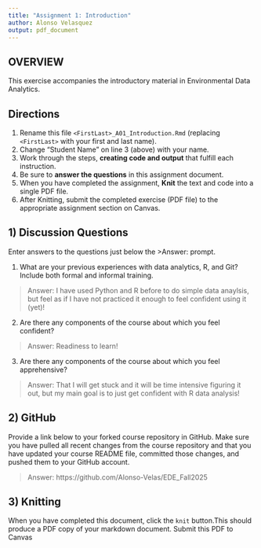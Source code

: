 ```yaml
---
title: "Assignment 1: Introduction"
author: Alonso Velasquez
output: pdf_document
---
```


## OVERVIEW

This exercise accompanies the introductory material in Environmental Data Analytics. 

## Directions
1.  Rename this file `<FirstLast>_A01_Introduction.Rmd` (replacing `<FirstLast>` with your first and last name).
2.  Change "Student Name" on line 3 (above) with your name.
3.  Work through the steps, **creating code and output** that fulfill each instruction.
4.  Be sure to **answer the questions** in this assignment document.
5.  When you have completed the assignment, **Knit** the text and code into a single PDF file.
6.  After Knitting, submit the completed exercise (PDF file) to the appropriate assignment section on Canvas.


## 1) Discussion Questions
Enter answers to the questions just below the >Answer: prompt.

1. What are your previous experiences with data analytics, R, and Git? Include both formal and informal training.

> Answer: I have used Python and R before to do simple data anaylsis, but feel as if I have not practiced it enough to feel confident using it (yet)!

2. Are there any components of the course about which you feel confident?

> Answer: Readiness to learn!

3. Are there any components of the course about which you feel apprehensive?

> Answer: That I will get stuck and it will be time intensive figuring it out, but my main goal is to just get confident with R data analysis!


## 2) GitHub

Provide a link below to your forked course repository in GitHub. Make sure you have pulled all recent changes from the course repository and that you have updated your course README file, committed those changes, and pushed them to your GitHub account. 

> Answer: https://github.com/Alonso-Velas/EDE_Fall2025

## 3) Knitting
When you have completed this document, click the `knit` button.This should produce a PDF copy of your markdown document. Submit this PDF to Canvas 
